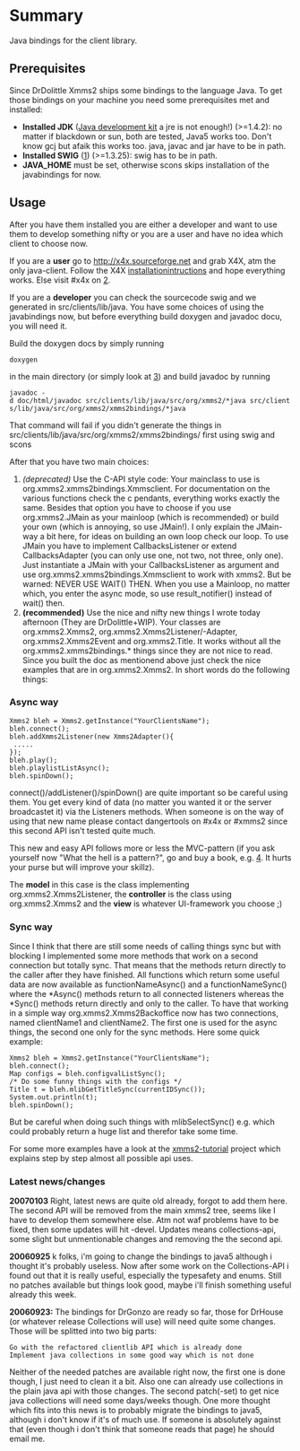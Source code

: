 {{ComponentHeader}}

= Summary =
Java bindings for the client library.

==Prerequisites==

Since DrDolittle Xmms2 ships some bindings to the language Java. To get those bindings on your machine you need some prerequisites met and installed:

* '''Installed JDK''' ([http://java.sun.com Java development kit] a jre is not enough!) (>=1.4.2): no matter if blackdown or sun, both are tested, Java5 works too. Don't know gcj but afaik this works too. java, javac and jar have to be in path.
* '''Installed SWIG''' ([http://www.swig.org]) (>=1.3.25): swig has to be in path.
* '''JAVA_HOME''' must be set, otherwise scons skips installation of the javabindings for now.

==Usage==

After you have them installed you are either a developer and want to use them to develop something nifty or you are a user and have no idea which client to choose now.

If you are a '''user''' go to http://x4x.sourceforge.net and grab X4X, atm the only java-client. Follow the X4X [http://x4x.sourceforge.net/wiki/index.php/Installation installationintructions] and hope everything works. Else visit #x4x on [irc://irc.freenode.net].

If you are a '''developer''' you can check the sourcecode swig and we generated in src/clients/lib/java. You have some choices of using the javabindings now, but before everything build doxygen and javadoc docu, you will need it.

Build the doxygen docs by simply running

 doxygen

in the main directory (or simply look at [http://xmms2.xmms.se/doxygen/current/]) and build javadoc by running

 javadoc -d doc/html/javadoc src/clients/lib/java/src/org/xmms2/*java src/clients/lib/java/src/org/xmms2/xmms2bindings/*java

That command will fail if you didn't generate the things in src/clients/lib/java/src/org/xmms2/xmms2bindings/ first using swig and scons

After that you have two main choices:

# ''(deprecated)'' Use the C-API style code: Your mainclass to use is org.xmms2.xmms2bindings.Xmmsclient. For documentation on the various functions check the c pendants, everything works exactly the same. Besides that option you have to choose if you use org.xmms2.JMain as your mainloop (which is recommended) or build your own (which is annoying, so use JMain!). I only explain the JMain-way a bit here, for ideas on building an own loop check our loop. To use JMain you have to implement CallbacksListener or extend CallbacksAdapter (you can only use one, not two, not three, only one). Just instantiate a JMain with your CallbacksListener as argument and use org.xmms2.xmms2bindings.Xmmsclient to work with xmms2. But be warned: NEVER USE WAIT() THEN. When you use a Mainloop, no matter which, you enter the async mode, so use result_notifier() instead of wait() then.
# '''(recommended)''' Use the nice and nifty new things I wrote today afternoon (They are DrDolittle+WIP). Your classes are org.xmms2.Xmms2, org.xmms2.Xmms2Listener/-Adapter, org.xmms2.Xmms2Event and org.xmms2.Title. It works without all the org.xmms2.xmms2bindings.* things since they are not nice to read. Since you built the doc as mentionend above just check the nice examples that are in org.xmms2.Xmms2. In short words do the following things:

===Async way===
 
 Xmms2 bleh = Xmms2.getInstance("YourClientsName");
 bleh.connect();
 bleh.addXmms2Listener(new Xmms2Adapter(){
  .....
 });
 bleh.play();
 bleh.playlistListAsync();
 bleh.spinDown();

connect()/addListener()/spinDown() are quite important so be careful using them. You get every kind of data (no matter you wanted it or the server broadcastet it) via the Listeners methods. When someone is on the way of using that new name please contact dangertools on #x4x or #xmms2 since this second API isn't tested quite much.


This new and easy API follows more or less the MVC-pattern (if you ask yourself now "What the hell is a pattern?", go and buy a book, e.g. [http://www.amazon.de/exec/obidos/ASIN/0201633612/qid=1143472275/sr=8-2/ref=sr_8_xs_ap_i2_xgl/028-2164729-0413335]. It hurts your purse but will improve your skillz).

The '''model''' in this case is the class implementing org.xmms2.Xmms2Listener, the '''controller''' is the class using org.xmms2.Xmms2 and the '''view''' is whatever UI-framework you choose ;)

===Sync way===

Since I think that there are still some needs of calling things sync but with blocking I implemented some more methods that work on a second connection but totally sync. That means that the methods return directly to the caller after they have finished. All functions which return some useful data are now available as functionNameAsync() and a functionNameSync() where the *Async() methods return to all connected listeners whereas the *Sync() methods return directly and only to the caller. To have that working in a simple way org.xmms2.Xmms2Backoffice now has two connections, named clientName1 and clientName2. The first one is used for the async things, the second one only for the sync methods. Here some quick example:

 Xmms2 bleh = Xmms2.getInstance("YourClientsName");
 bleh.connect();
 Map configs = bleh.configvalListSync();
 /* Do some funny things with the configs */
 Title t = bleh.mlibGetTitleSync(currentIDSync());
 System.out.println(t);
 bleh.spinDown();

But be careful when doing such things with mlibSelectSync() e.g. which could probably return a huge list and therefor take some time.


For some more examples have a look at the [http://git.xmms.se/?p=xmms2-tutorial.git;a=tree xmms2-tutorial] project which explains step by step almost all possible api uses.


===Latest news/changes===

'''20070103'''
Right, latest news are quite old already, forgot to add them here. The second API will be removed from the main xmms2 tree, seems like I have to develop them somewhere else. Atm not waf problems have to be fixed, then some updates will hit -devel. Updates means collections-api, some slight but unmentionable changes and removing the the second api.

'''20060925'''
k folks, i'm going to change the bindings to java5 although i thought it's probably useless. Now after some work on the Collections-API i found out that it is really useful, especially the typesafety and enums. Still no patches available but things look good, maybe i'll finish something useful already this week.

'''20060923:'''
The bindings for DrGonzo are ready so far, those for DrHouse (or whatever release Collections will use) will need quite some changes. Those will be splitted into two big parts:

 Go with the refactored clientlib API which is already done
 Implement java collections in some good way which is not done

Neither of the needed patches are available right now, the first one is done though, I just need to clean it a bit. Also one can already use collections in the plain java api with those changes. The second patch(-set) to get nice java collections will need some days/weeks though. One more thought which fits into this news is to probably migrate the bindings to java5, although i don't know if it's of much use. If someone is absolutely against that (even though i don't think that someone reads that page) he should email me.